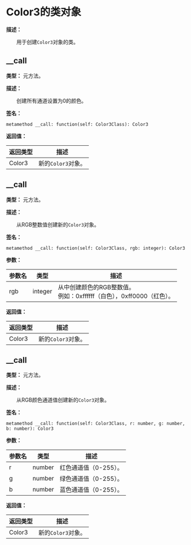 # Color3的类对象

**描述：**

&emsp;&emsp;用于创建`Color3`对象的类。

## __call

**类型：** 元方法。

**描述：**

&emsp;&emsp;创建所有通道设置为0的颜色。

**签名：**
```tl
metamethod __call: function(self: Color3Class): Color3
```

**返回值：**

| 返回类型 | 描述 |
| --- | --- |
| Color3 | 新的`Color3`对象。 |

## __call

**类型：** 元方法。

**描述：**

&emsp;&emsp;从RGB整数值创建新的`Color3`对象。

**签名：**
```tl
metamethod __call: function(self: Color3Class, rgb: integer): Color3
```

**参数：**

| 参数名 | 类型 | 描述 |
| --- | --- | --- |
| rgb | integer | 从中创建颜色的RGB整数值。<br/>例如：0xffffff（白色），0xff0000（红色）。 |

**返回值：**

| 返回类型 | 描述 |
| --- | --- |
| Color3 | 新的`Color3`对象。 |

## __call

**类型：** 元方法。

**描述：**

&emsp;&emsp;从RGB颜色通道值创建新的`Color3`对象。

**签名：**
```tl
metamethod __call: function(self: Color3Class, r: number, g: number, b: number): Color3
```

**参数：**

| 参数名 | 类型 | 描述 |
| --- | --- | --- |
| r | number | 红色通道值（0-255）。 |
| g | number | 绿色通道值（0-255）。 |
| b | number | 蓝色通道值（0-255）。 |

**返回值：**

| 返回类型 | 描述 |
| --- | --- |
| Color3 | 新的`Color3`对象。 |